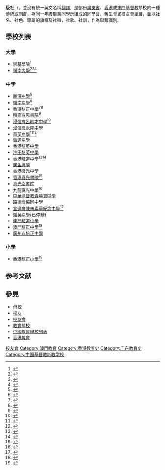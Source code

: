 {{Primarysources|time=2021-03-26T02:42:47+00:00}}
'''级社'''（{{lang-en|House, Class Societies, SEH, Form Councils}}，並沒有統一英文名稱[[翻譯|翻譯]]）是部份[[廣東省|廣東省]]、[[香港|香港]]或[[澳門|澳門]][[基督教|基督教]]學校的一種傳統或制度，為同一年級[[校友|畢業同學]]所組成的同學會、舊生會或[[校友會|校友會]]組織，並以社名、社色、專屬的旗幟及社徽，社歌、社訓，作為聯繫識別。

==學校列表==
===大學===
*[[崇基學院|崇基學院]]<ref>{{cite web|url=https://www.ccc.cuhk.edu.hk/zh-tw/about-chung-chi/student-societies/class-societies|title=級社}}</ref>
*[[嶺南大學_(香港)|嶺南大學]]<ref>{{cite web|url=http://www.luaa.hk/tc/級社編年表-0|title=級社編年表}}</ref><ref>{{cite web|url=https://commons.ln.edu.hk/archives_class/|title=嶺南級社紀錄}}</ref><ref>{{cite web|url=https://commons.ln.edu.hk/cgi/viewcontent.cgi?referer=httpsredir=1&article=1097&context=lingnan_newsletter|title=嶺南通訊 98期 第15頁}}</ref>

===中學===
*[[麗澤中學|麗澤中學]]<ref>{{cite web|url=https://www.laichack.edu.hk/CustomPage/openInIFrame.aspx?ct=customPage&webPageId=114&nnnid=169|title=麗澤中學  級社傳統}}</ref>
*[[嶺南中學_(香港)|嶺南中學]]<ref>{{cite web|url=http://218.255.117.230/it-school/php/webcms/public/index.php3?refid=1406&mode=published&nocache1615875327&lang=zh|title=嶺南中學  歷屆級社}}</ref>
*[[香港培正中學|香港培正中學]]<ref>{{cite web|url=https://www.puiching.edu.hk/CustomPage/paragraphGroup.aspx?webPageId=11&pageId=7&nnnid=14|title=歷屆級社}}</ref><ref>{{cite web|url=https://www.mpweekly.com/culture/名校-培正-校友-123330|title=代代相傳的「暗號」：你係培正人？你係咩社？}}</ref>
*[[粉嶺救恩書院|粉嶺救恩書院]]<ref>{{cite web|url=https://www.fkyc.edu.hk/04_StudentsGrow/01_studentLeaders/studentLeaders_4.html|title=級社領袖}}</ref>
*[[浸信會呂明才中學|浸信會呂明才中學]]<ref>{{cite web|url=https://www.blmcss.edu.hk/main/zh_tw/site/view?name=Form+Association|title=級社}}</ref>
*[[浸信會永隆中學|浸信會永隆中學]]
*[[華英中學|華英中學]]<ref>{{cite web|url=http://www.waying.edu.hk/MainSite/Alumni.php?cid=39|title=SEH}}</ref><ref>{{cite web|url=http://wayingalumni.org/?page_id=58|title=華英校友會 華英中學歷屆級社社名}}</ref>
*[[循道中學|循道中學]]
*[[香港培英中學|香港培英中學]]
*[[沙田培英中學|沙田培英中學]]
*[[香港培道中學|香港培道中學]]<ref>{{cite web|url=http://www.pooito.edu.hk/~eca/house.htm|title=級社精神}}</ref><ref>{{cite web|url=http://alumni.pooito.edu.hk/association/club_.htm|title=培道校友會-級社}}</ref>
*[[民生書院|民生書院]]
*[[香港真光中學|香港真光中學]]
*[[香港真光書院|香港真光書院]]<ref>{{cite web|url=http://paper.wenweipo.com/2016/04/11/ED1604110007.htm|title=真光書院中一級社成立}}</ref>
*[[真光女書院|真光女書院]]
*[[九龍真光中學|九龍真光中學]]<ref>{{cite web|url=https://www.ktls.edu.hk/zh/organisations-zh/form-councils/|title=級社組織}}</ref>
*[[中華基督教青年會中學|中華基督教青年會中學]]
*[[路德會協同中學|路德會協同中學]]
*[[宣道會陳朱素華紀念中學|宣道會陳朱素華紀念中學]]<ref>{{cite web|url=https://www.caswcmc.edu.hk/su.html|title=學生組織介紹}}</ref>
*[[嶺英中學|嶺英中學]](已停辦)
*[[澳門培道中學|澳門培道中學]]
*[[澳門培正中學|澳門培正中學]]<ref>{{cite web|url=http://pca.org.mo/house/|title=級社}}</ref>
*[[廣州市培正中學|廣州市培正中學]]

===小學===
*[[香港培正小學|香港培正小學]]<ref>{{cite web|url=http://www.puiching.org/homecom-con/歷屆級社/|title=歷屆級社}}</ref>

== 参考文献 ==
{{Reflist|2}}

== 參見 ==
* [[母校|母校]]
* [[校友|校友]]
* [[校友會|校友會]]
* [[教會學校|教會學校]]
* [[中國教會學校列表|中國教會學校列表]]
* [[香港教育|香港教育]]

{{學生組織}}
[[Category:校友會|]]
[[Category:澳門教育|Category:澳門教育]]
[[Category:香港教育史|Category:香港教育史]]
[[Category:广东教育史|Category:广东教育史]]
[[Category:中国基督教新教学校|Category:中国基督教新教学校]]